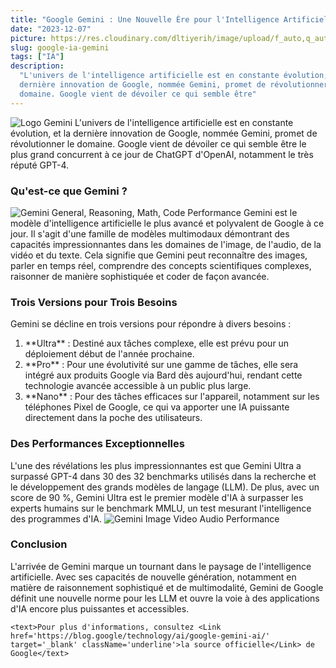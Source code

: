 ```yaml
---
title: "Google Gemini : Une Nouvelle Ère pour l'Intelligence Artificielle"
date: "2023-12-07"
picture: https://res.cloudinary.com/dltiyerih/image/upload/f_auto,q_auto/vlpksefyo5hqxnuc8zgs
slug: google-ia-gemini
tags: ["IA"]
description:
  "L'univers de l'intelligence artificielle est en constante évolution, et la
  dernière innovation de Google, nommée Gemini, promet de révolutionner le
  domaine. Google vient de dévoiler ce qui semble être"
---
```


<picture className='w-full flex justify-center'>
  <Image
    src='https://storage.googleapis.com/gweb-uniblog-publish-prod/images/final_keyword_header.width-1200.format-webp.webp'
    alt='Logo Gemini'
    width={400}
    height={400}
  />
</picture>

<text>
  L'univers de l'intelligence artificielle est en constante évolution, et la
  dernière innovation de Google, nommée Gemini, promet de révolutionner le
  domaine. Google vient de dévoiler ce qui semble être le plus grand concurrent
  à ce jour de ChatGPT d'OpenAI, notamment le très réputé GPT-4.
</text>

<h3>Qu'est-ce que Gemini ?</h3>

<picture className='w-full flex justify-center'>
  <Image
    src='https://storage.googleapis.com/gweb-uniblog-publish-prod/original_images/gemini_final_text_table_bigger_font_amendment_lines.gif'
    alt='Gemini General, Reasoning, Math, Code Performance'
    width={800}
    height={400}
  />
</picture>

<text>
  Gemini est le modèle d'intelligence artificielle le plus avancé et polyvalent
  de Google à ce jour. Il s'agit d'une famille de modèles multimodaux démontrant
  des capacités impressionnantes dans les domaines de l'image, de l'audio, de la
  vidéo et du texte. Cela signifie que Gemini peut reconnaître des images,
  parler en temps réel, comprendre des concepts scientifiques complexes,
  raisonner de manière sophistiquée et coder de façon avancée.
</text>

<h3>Trois Versions pour Trois Besoins</h3>

<text>
  Gemini se décline en trois versions pour répondre à divers besoins :
</text>

<ol className='list-decimal'>
  <li>
    **Ultra** : Destiné aux tâches complexe, elle est prévu pour un déploiement
    début de l'année prochaine.
  </li>
  <li>
    **Pro** : Pour une évolutivité sur une gamme de tâches, elle sera intégré
    aux produits Google via Bard dès aujourd'hui, rendant cette technologie
    avancée accessible à un public plus large.
  </li>
  <li>
    **Nano** : Pour des tâches efficaces sur l'appareil, notamment sur les
    téléphones Pixel de Google, ce qui va apporter une IA puissante directement
    dans la poche des utilisateurs.
  </li>
</ol>

<h3>Des Performances Exceptionnelles</h3>

<text>
  L'une des révélations les plus impressionnantes est que Gemini Ultra a
  surpassé GPT-4 dans 30 des 32 benchmarks utilisés dans la recherche et le
  développement des grands modèles de langage (LLM). De plus, avec un score de
  90 %, Gemini Ultra est le premier modèle d'IA à surpasser les experts humains
  sur le benchmark MMLU, un test mesurant l'intelligence des programmes d'IA.
</text>

<picture className='w-full flex justify-center'>
  <Image
    src='https://storage.googleapis.com/gweb-uniblog-publish-prod/original_images/gemini_final_multimodal_table_bigger_font_amendment_lines.gif'
    alt='Gemini Image Video Audio Performance'
    width={800}
    height={400}
  />
</picture>

<h3>Conclusion</h3>

<text>
  L'arrivée de Gemini marque un tournant dans le paysage de l'intelligence
  artificielle. Avec ses capacités de nouvelle génération, notamment en matière
  de raisonnement sophistiqué et de multimodalité, Gemini de Google définit une
  nouvelle norme pour les LLM et ouvre la voie à des applications d'IA encore
  plus puissantes et accessibles.
</text>

    <text>Pour plus d'informations, consultez <Link href='https://blog.google/technology/ai/google-gemini-ai/' target='_blank' className='underline'>la source officielle</Link> de Google</text>
